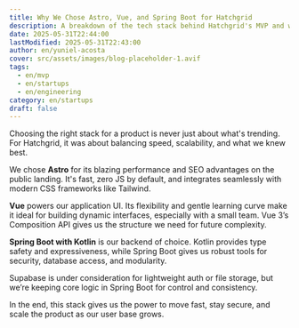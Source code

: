 ```yaml
---
title: Why We Chose Astro, Vue, and Spring Boot for Hatchgrid
description: A breakdown of the tech stack behind Hatchgrid's MVP and why these technologies were the right choice.
date: 2025-05-31T22:44:00
lastModified: 2025-05-31T22:43:00
author: en/yuniel-acosta
cover: src/assets/images/blog-placeholder-1.avif
tags:
  - en/mvp
  - en/startups
  - en/engineering
category: en/startups
draft: false
---
```

Choosing the right stack for a product is never just about what's trending. For Hatchgrid, it was about balancing speed, scalability, and what we knew best.

We chose **Astro** for its blazing performance and SEO advantages on the public landing. It's fast, zero JS by default, and integrates seamlessly with modern CSS frameworks like Tailwind.

**Vue** powers our application UI. Its flexibility and gentle learning curve make it ideal for building dynamic interfaces, especially with a small team. Vue 3’s Composition API gives us the structure we need for future complexity.

**Spring Boot with Kotlin** is our backend of choice. Kotlin provides type safety and expressiveness, while Spring Boot gives us robust tools for security, database access, and modularity.

Supabase is under consideration for lightweight auth or file storage, but we’re keeping core logic in Spring Boot for control and consistency.

In the end, this stack gives us the power to move fast, stay secure, and scale the product as our user base grows.
